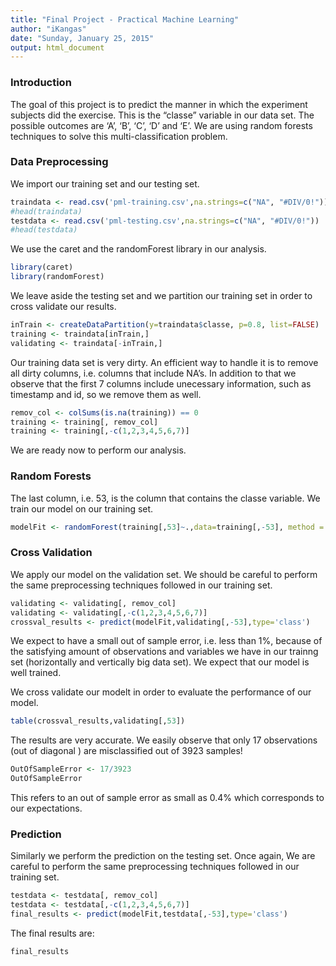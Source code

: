```yaml
---
title: "Final Project - Practical Machine Learning"
author: "iKangas"
date: "Sunday, January 25, 2015"
output: html_document
---
```


### Introduction

The goal of this project is to predict the manner in which the experiment subjects did the exercise. This is the "classe" variable in our data set. The possible outcomes are 'A', 'B', 'C', 'D' and 'E'. We are using random forests techniques to solve this multi-classification problem.

### Data Preprocessing

We import our training set and our testing set.

```r
traindata <- read.csv('pml-training.csv',na.strings=c("NA", "#DIV/0!"))
#head(traindata)
testdata <- read.csv('pml-testing.csv',na.strings=c("NA", "#DIV/0!"))
#head(testdata)
```

We use the caret and the randomForest library in our analysis.

```r
library(caret)
library(randomForest)
```

We leave aside the testing set and we partition our training set in order to cross validate our results.

```r
inTrain <- createDataPartition(y=traindata$classe, p=0.8, list=FALSE)
training <- traindata[inTrain,]
validating <- traindata[-inTrain,]
```
    
Our training data set is very dirty. An efficient way to handle it is to remove all dirty columns, i.e. columns that include NA's. In addition to that we observe that the first 7 columns include unecessary information, such as timestamp and id, so we remove them as well.

```r
remov_col <- colSums(is.na(training)) == 0
training <- training[, remov_col] 
training <- training[,-c(1,2,3,4,5,6,7)]
```

We are ready now to perform our analysis.

### Random Forests

The last column, i.e. 53, is the column that contains the classe variable. We train our model on our training set.

```r
modelFit <- randomForest(training[,53]~.,data=training[,-53], method ='class')
```

### Cross Validation

We apply our model on the validation set. We should be careful to perform the same preprocessing techniques followed in our training set.

```r
validating <- validating[, remov_col] 
validating <- validating[,-c(1,2,3,4,5,6,7)]
crossval_results <- predict(modelFit,validating[,-53],type='class')
```

We expect to have a small out of sample error, i.e. less than 1%, because of the satisfying amount of observations and variables we have in our trainng set (horizontally and vertically big data set). We expect that our model is well trained.

We cross validate our modelt in order to evaluate the performance of our model.

```r
table(crossval_results,validating[,53])
```

The results are very accurate. We easily observe that only 17 observations (out of diagonal ) are misclassified out of 3923 samples! 

```r
OutOfSampleError <- 17/3923
OutOfSampleError
```

This refers to an out of sample error as small as 0.4% which corresponds to our expectations.

### Prediction

Similarly we perform the prediction on the testing set. Once again, We are careful to perform the same preprocessing techniques followed in our training set.

```r
testdata <- testdata[, remov_col] 
testdata <- testdata[,-c(1,2,3,4,5,6,7)]
final_results <- predict(modelFit,testdata[,-53],type='class')
```

The final results are:

```r
final_results
```